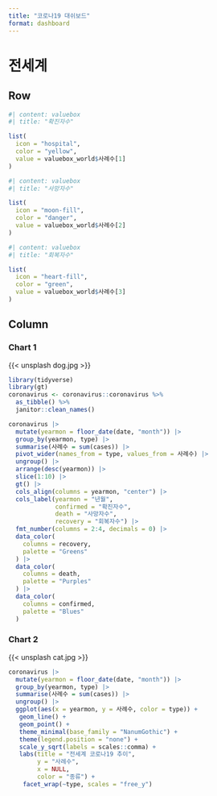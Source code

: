 ---
title: "코로나19 대쉬보드"
format: dashboard
---

# 전세계

## Row

```{r}
#| content: valuebox
#| title: "확진자수"

list(
  icon = "hospital",
  color = "yellow",
  value = valuebox_world$사례수[1]
)
```

```{r}
#| content: valuebox
#| title: "사망자수"

list(
  icon = "moon-fill",
  color = "danger",
  value = valuebox_world$사례수[2]
)
```

```{r}
#| content: valuebox
#| title: "회복자수"

list(
  icon = "heart-fill",
  color = "green",
  value = valuebox_world$사례수[3]
)
```

## Column

### Chart 1

{{< unsplash dog.jpg >}}

```{r}
library(tidyverse)
library(gt)
coronavirus <- coronavirus::coronavirus %>% 
  as_tibble() %>%
  janitor::clean_names() 

coronavirus |> 
  mutate(yearmon = floor_date(date, "month")) |> 
  group_by(yearmon, type) |>
  summarise(사례수 = sum(cases)) |> 
  pivot_wider(names_from = type, values_from = 사례수) |> 
  ungroup() |> 
  arrange(desc(yearmon)) |> 
  slice(1:10) |> 
  gt() |> 
  cols_align(columns = yearmon, "center") |> 
  cols_label(yearmon = "년월",
             confirmed = "확진자수", 
             death = "사망자수", 
             recovery = "회복자수") |> 
  fmt_number(columns = 2:4, decimals = 0) |> 
  data_color(
    columns = recovery,
    palette = "Greens"
  ) |>
  data_color(
    columns = death,
    palette = "Purples"
  ) |>
  data_color(
    columns = confirmed,
    palette = "Blues"
  )  
```

### Chart 2

{{< unsplash cat.jpg >}}


```{r}
coronavirus |> 
  mutate(yearmon = floor_date(date, "month")) |> 
  group_by(yearmon, type) |>
  summarise(사례수 = sum(cases)) |> 
  ungroup() |> 
  ggplot(aes(x = yearmon, y = 사례수, color = type)) +
   geom_line() +
   geom_point() +
   theme_minimal(base_family = "NanumGothic") +
   theme(legend.position = "none") +
   scale_y_sqrt(labels = scales::comma) +
   labs(title = "전세계 코로나19 추이",
        y = "사례수",
        x = NULL,
        color = "종류") +
    facet_wrap(~type, scales = "free_y")
```





